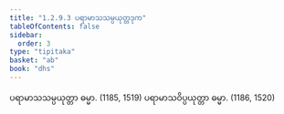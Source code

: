 ```yaml
---
title: "1.2.9.3 ပရာမာသသမ္ပယုတ္တဒုက"
tableOfContents: false
sidebar:
  order: 3
type: "tipitaka"
basket: "ab"
book: "dhs"
---
```



<DynamicBreadcrumb />

<Division number="74" book="dhs" e="ch" v="29" p="11">

<Paragraph number="179" book="dhs">
ပရာမာသသမ္ပယုတ္တာ ဓမ္မာ. (<Emphasis>1185, 1519</Emphasis>)
</Paragraph>

<Paragraph number="180" book="dhs">
ပရာမာသဝိပ္ပယုတ္တာ ဓမ္မာ. (<Emphasis>1186, 1520</Emphasis>)
</Paragraph>
</Division>
